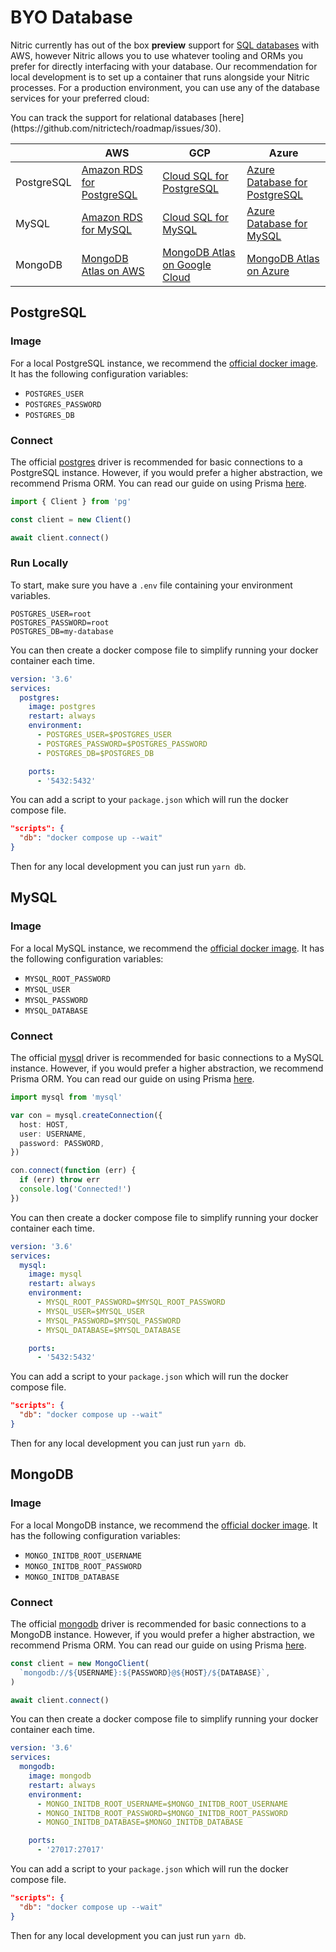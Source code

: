 
# BYO Database

Nitric currently has out of the box **preview** support for [SQL databases](/sql) with AWS, however Nitric allows you to use whatever tooling and ORMs you prefer for directly interfacing with your database. Our recommendation for local development is to set up a container that runs alongside your Nitric processes. For a production environment, you can use any of the database services for your preferred cloud:

<Note>
  You can track the support for relational databases
  [here](https://github.com/nitrictech/roadmap/issues/30).
</Note>

|            | AWS                                                                         | GCP                                                                                  | Azure                                                                                   |
| ---------- | --------------------------------------------------------------------------- | ------------------------------------------------------------------------------------ | --------------------------------------------------------------------------------------- |
| PostgreSQL | [Amazon RDS for PostgreSQL](https://aws.amazon.com/rds/postgresql/)         | [Cloud SQL for PostgreSQL](https://cloud.google.com/sql/docs/postgres)               | [Azure Database for PostgreSQL](https://azure.microsoft.com/en-us/products/postgresql/) |
| MySQL      | [Amazon RDS for MySQL](https://aws.amazon.com/rds/mysql/)                   | [Cloud SQL for MySQL](https://cloud.google.com/sql/mysql)                            | [Azure Database for MySQL](https://azure.microsoft.com/en-us/products/mysql/)           |
| MongoDB    | [MongoDB Atlas on AWS](https://www.mongodb.com/atlas/reference/amazon-aws/) | [MongoDB Atlas on Google Cloud](https://www.mongodb.com/atlas/reference/google-gcp/) | [MongoDB Atlas on Azure](https://www.mongodb.com/atlas/reference/microsoft-azure/)      |

## PostgreSQL

### Image

For a local PostgreSQL instance, we recommend the [official docker image](https://hub.docker.com/_/postgres). It has the following configuration variables:

- `POSTGRES_USER`
- `POSTGRES_PASSWORD`
- `POSTGRES_DB`

### Connect

The official [postgres](https://github.com/mysql/mysql-connector-nodejs) driver is recommended for basic connections to a PostgreSQL instance. However, if you would prefer a higher abstraction, we recommend Prisma ORM. You can read our guide on using Prisma [here](./serverless-api-with-planetscale-and-prisma).

```ts
import { Client } from 'pg'

const client = new Client()

await client.connect()
```

### Run Locally

To start, make sure you have a `.env` file containing your environment variables.

```
POSTGRES_USER=root
POSTGRES_PASSWORD=root
POSTGRES_DB=my-database
```

You can then create a docker compose file to simplify running your docker container each time.

```yaml {{ label: "docker-compose.yml" }}
version: '3.6'
services:
  postgres:
    image: postgres
    restart: always
    environment:
      - POSTGRES_USER=$POSTGRES_USER
      - POSTGRES_PASSWORD=$POSTGRES_PASSWORD
      - POSTGRES_DB=$POSTGRES_DB

    ports:
      - '5432:5432'
```

You can add a script to your `package.json` which will run the docker compose file.

```json {{ label: "package.json" }}
"scripts": {
  "db": "docker compose up --wait"
}
```

Then for any local development you can just run `yarn db`.

## MySQL

### Image

For a local MySQL instance, we recommend the [official docker image](https://hub.docker.com/_/mysql). It has the following configuration variables:

- `MYSQL_ROOT_PASSWORD`
- `MYSQL_USER`
- `MYSQL_PASSWORD`
- `MYSQL_DATABASE`

### Connect

The official [mysql](https://github.com/mysql/mysql-connector-nodejs) driver is recommended for basic connections to a MySQL instance. However, if you would prefer a higher abstraction, we recommend Prisma ORM. You can read our guide on using Prisma [here](./serverless-api-with-planetscale-and-prisma).

```ts
import mysql from 'mysql'

var con = mysql.createConnection({
  host: HOST,
  user: USERNAME,
  password: PASSWORD,
})

con.connect(function (err) {
  if (err) throw err
  console.log('Connected!')
})
```

You can then create a docker compose file to simplify running your docker container each time.

```yaml {{ label: "docker-compose.yml" }}
version: '3.6'
services:
  mysql:
    image: mysql
    restart: always
    environment:
      - MYSQL_ROOT_PASSWORD=$MYSQL_ROOT_PASSWORD
      - MYSQL_USER=$MYSQL_USER
      - MYSQL_PASSWORD=$MYSQL_PASSWORD
      - MYSQL_DATABASE=$MYSQL_DATABASE

    ports:
      - '5432:5432'
```

You can add a script to your `package.json` which will run the docker compose file.

```json {{ label: "package.json" }}
"scripts": {
  "db": "docker compose up --wait"
}
```

Then for any local development you can just run `yarn db`.

## MongoDB

### Image

For a local MongoDB instance, we recommend the [official docker image](https://hub.docker.com/_/mongo). It has the following configuration variables:

- `MONGO_INITDB_ROOT_USERNAME`
- `MONGO_INITDB_ROOT_PASSWORD`
- `MONGO_INITDB_DATABASE`

### Connect

The official [mongodb](https://github.com/mongodb/node-mongodb-native) driver is recommended for basic connections to a MongoDB instance. However, if you would prefer a higher abstraction, we recommend Prisma ORM. You can read our guide on using Prisma [here](./serverless-api-with-planetscale-and-prisma).

```ts
const client = new MongoClient(
  `mongodb://${USERNAME}:${PASSWORD}@${HOST}/${DATABASE}`,
)

await client.connect()
```

You can then create a docker compose file to simplify running your docker container each time.

```yaml {{ label: "docker-compose.yml" }}
version: '3.6'
services:
  mongodb:
    image: mongodb
    restart: always
    environment:
      - MONGO_INITDB_ROOT_USERNAME=$MONGO_INITDB_ROOT_USERNAME
      - MONGO_INITDB_ROOT_PASSWORD=$MONGO_INITDB_ROOT_PASSWORD
      - MONGO_INITDB_DATABASE=$MONGO_INITDB_DATABASE

    ports:
      - '27017:27017'
```

You can add a script to your `package.json` which will run the docker compose file.

```json {{ label: "package.json" }}
"scripts": {
  "db": "docker compose up --wait"
}
```

Then for any local development you can just run `yarn db`.
